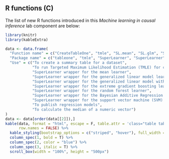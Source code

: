 ## R functions (C) {.unnumbered}

The list of new R functions introduced in this *Machine learning in causal inference* lab component are below:

```r
library(knitr)
library(kableExtra)

data <- data.frame(
  "Function name" = c("CreateTableOne", "tmle", "SL.mean", "SL.glm", "SL.glmnet", "SL.xgboost", "SL.randomForest", "tmle.SL.dbarts2", "SL.svm", "publish", "median"),
  "Package name" = c("tableone", "tmle", "SuperLearner", "SuperLearner", "SuperLearner", "SuperLearner", "SuperLearner", "tmle", "SuperLearner", "Publish", "stats"),
  "Use" = c("To create a summary table for a dataset",
            "To run Targeted Maximum Likelihood Estimation (TMLE) for causal inference",
            "SuperLearner wrapper for the mean learner",
            "SuperLearner wrapper for the generalized linear model learner",
            "SuperLearner wrapper for the generalized linear model with elastic net penalty learner",
            "SuperLearner wrapper for the extreme gradient boosting learner",
            "SuperLearner wrapper for the random forest learner",
            "SuperLearner wrapper for the Bayesian Additive Regression Trees (BART) learner",
            "SuperLearner wrapper for the support vector machine (SVM) learner",
            "To publish regression models",
            "To calculate the median of a numeric vector")
)
data <- data[order(data[[2]]),]
kable(data, format = "html", escape = F, table.attr = 'class="table table-hover"',
      row.names = FALSE) %>%
  kable_styling(bootstrap_options = c("striped", "hover"), full_width = F) %>%
  column_spec(1, bold = T) %>%
  column_spec(2, color = "blue") %>%
  column_spec(3, italic = T) %>%
  scroll_box(width = "100%", height = "500px")

```
